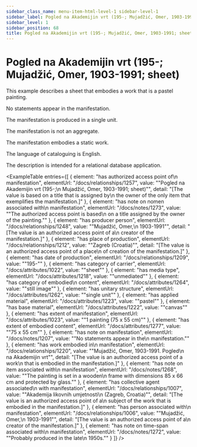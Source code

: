 ```yaml
---
sidebar_class_name: menu-item-html-level-1 sidebar-level-1
sidebar_label: Pogled na Akademijin vrt (195-; Mujadžić, Omer, 1903-1991; sheet)
sidebar_level: 1
sidebar_position: 68
title: Pogled na Akademijin vrt (195-; Mujadžić, Omer, 1903-1991; sheet)
---
```


# Pogled na Akademijin vrt (195-; Mujadžić, Omer, 1903-1991; sheet)

This example describes a sheet that embodies a work that is a pastel painting.

No statements appear in the manifestation.

The manifestation is produced in a single unit.

The manifestation is not an aggregate.

The manifestation embodies a static work.

The language of cataloguing is English.

The description is intended for a relational database application.

<ExampleTable
  entries={[
    {
      element: "has authorized access point of\n                      manifestation",
      elementUrl: "/docs/relationships/1257",
      value: "\"Pogled na Akademijin vrt (195-;\n                    Mujadžić, Omer, 1903-1991; sheet)\"",
      detail: "[The value is based on a title that is assigned by\n                      the owner of the only item that exemplifies the manifestation.]"
    },
    {
      element: "has note on nomen associated with\n                    manifestation",
      elementUrl: "/docs/notes/1273",
      value: "\"The authorized access point is based\n                  on a title assigned by the owner of the painting.\""
    },
    {
      element: "has producer person",
      elementUrl: "/docs/relationships/1248",
      value: "\"Mujadžić, Omer,\n                    1903-1991\"",
      detail: "[The value is an authorized access point of a\n                      creator of the manifestation.]"
    },
    {
      element: "has place of production",
      elementUrl: "/docs/relationships/1212",
      value: "\"Zagreb (Croatia)\"",
      detail: "[The value is an authorized access point of a place\n                      of creation of the manifestation.]"
    },
    {
      element: "has date of production",
      elementUrl: "/docs/relationships/1209",
      value: "\"195-\""
    },
    {
      element: "has category of carrier",
      elementUrl: "/docs/attributes/1022",
      value: "\"sheet\""
    },
    {
      element: "has media type",
      elementUrl: "/docs/attributes/1218",
      value: "\"unmediated\""
    },
    {
      element: "has category of embodied\n                  content",
      elementUrl: "/docs/attributes/1264",
      value: "\"still image\""
    },
    {
      element: "has unitary structure",
      elementUrl: "/docs/attributes/1262",
      value: "\"single unit\""
    },
    {
      element: "has applied material",
      elementUrl: "/docs/attributes/1223",
      value: "\"pastel\""
    },
    {
      element: "has base material",
      elementUrl: "/docs/attributes/1222",
      value: "\"canvas\""
    },
    {
      element: "has extent of manifestation",
      elementUrl: "/docs/attributes/1023",
      value: "\"1 painting (75 x 55 cm)\""
    },
    {
      element: "has extent of embodied content",
      elementUrl: "/docs/attributes/1277",
      value: "\"75 x 55 cm\""
    },
    {
      element: "has note on manifestation",
      elementUrl: "/docs/notes/1207",
      value: "\"No statements appear in the\n                  manifestation.\""
    },
    {
      element: "has work embodied in\n                      manifestation",
      elementUrl: "/docs/relationships/1220",
      value: "\"Mujadžić, Omer, 1903-1991. Pogled\n                    na Akademijin vrt\"",
      detail: "[The value is an authorized access point of a work\n                      that is embodied in the manifestation.]"
    },
    {
      element: "has note on item associated with\n                    manifestation",
      elementUrl: "/docs/notes/1268",
      value: "\"The painting is set in a wooden\n                  frame with dimensions 85 x 66 cm and protected by glass.\""
    },
    {
      element: "has collective agent associated\n                      with manifestation",
      elementUrl: "/docs/relationships/1007",
      value: "\"Akademija likovnih umjetnosti\n                    (Zagreb, Croatia)\"",
      detail: "[The value is an authorized access point of a\n                      subject of the work that is embodied in the manifestation.]"
    },
    {
      element: "has person associated with\n                      manifestation",
      elementUrl: "/docs/relationships/1006",
      value: "\"Mujadžić, Omer,\n                    1903-1991\"",
      detail: "[The value is an authorized access point of a\n                      creator of the manifestation.]"
    },
    {
      element: "has note on time-span associated with\n                    manifestation",
      elementUrl: "/docs/notes/1272",
      value: "\"Probably produced in the late\n                  1950s.\""
    }
  ]}
/>

